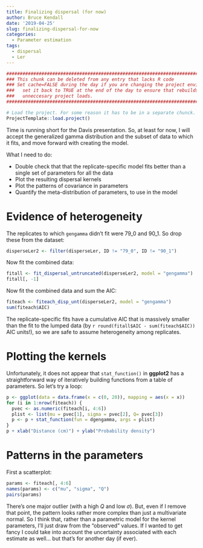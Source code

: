 ```yaml
---
title: Finalizing dispersal (for now)
author: Bruce Kendall
date: '2019-04-25'
slug: finalizing-dispersal-for-now
categories:
  - Parameter estimation
tags:
  - dispersal
  - Ler
---
```

```r
#######################################################################################
### This chunk can be deleted from any entry that lacks R code                      ###
### Set cache=FALSE during the day if you are changing the project environment;     ###
###   set it back to TRUE at the end of the day to ensure that rebuilds don't do    ###
###   unneccesary project loads.                                                    ###
#######################################################################################

# Load the project. For some reason it has to be in a separate chunck.
ProjectTemplate::load.project()
```

Time is running short for the Davis presentation. So, at least for now, I will accept the generalized gamma distribution and the subset of data to which it fits, and move forward with creating the model.


What I need to do:

- Double check that that the replicate-specific model fits better than a single set of parameters for all the data
- Plot the resulting dispersal kernels
- Plot the patterns of covariance in parameters
- Quantify the meta-distribution of parameters, to use in the model

# Evidence of heterogeneity
The replicates to which `gengamma` didn't fit were 79_0 and 90_1. So drop these from the dataset:
```r
disperseLer2 <- filter(disperseLer, ID != "79_0", ID != "90_1")
```
Now fit the combined data:
```r
fitall <- fit_dispersal_untruncated(disperseLer2, model = "gengamma")
fitall[, -1]
```

Now fit the combined data and sum the AIC:
```r
fiteach <- fiteach_disp_unt(disperseLer2, model = "gengamma")
sum(fiteach$AIC) 
```
The replicate-specific fits have a cumulative AIC that is massively smaller than the fit to the lumped data (by `r round(fitall$AIC - sum(fiteach$AIC))` AIC units!), so we are safe to assume heterogeneity among replicates.

# Plotting the kernels
Unfortunately, it does not appear that `stat_function()` in **ggplot2** has a straightforward way of iteratively building functions from a table of parameters. So let's try a loop:
```r
p <- ggplot(data = data.frame(x = c(0, 20)), mapping = aes(x = x)) 
for (i in 1:nrow(fiteach)) {
  pvec <- as.numeric(fiteach[i, 4:6])
  plist <- list(mu = pvec[1], sigma = pvec[2], Q= pvec[3])
  p <- p + stat_function(fun = dgengamma, args = plist)
}
p + xlab("Distance (cm)") + ylab("Probability density")
```

# Patterns in the parameters
First a scatterplot:
```r
params <- fiteach[, 4:6]
names(params) <- c("mu", "sigma", "Q")
pairs(params)
```

There's one major outlier (with a high $Q$ and low $\sigma$). But, even if I remove that point, the pattern looks rather more complex than just a multivariate normal. So I think that, rather than a parametric model for the kernel parameters, I'll just draw from the "observed" values. If I wanted to get fancy I could take into account the uncertainty associated with each estimate as well... but that's for another day (if ever).
